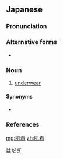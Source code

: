 ==Japanese==
{{ja-kanjitab|はだ|き|k2=ぎ|yomi=k}}

===Pronunciation===
{{ja-pron|yomi=k|はだぎ|acc=0|acc_ref=DJR,NHK|acc2=3|acc2_ref=DJR,NHK}}

===Alternative forms===
* {{ja-l|膚着}}

===Noun===
{{ja-noun|はだぎ}}

# [[underwear]]

====Synonyms====
* {{ja-r|下着|したぎ}}

===References===
<references/>

[[Category:ja:Underwear|はだぎ]]

[[mg:肌着]]
[[zh:肌着]]